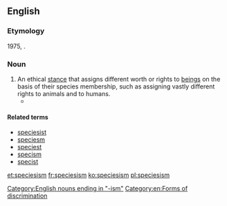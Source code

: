 ==English==
{{wikipedia}}

===Etymology===
1975, {{suffix|species|ism}}.

===Noun===
{{en-noun|-}}

# An ethical [[stance]] that assigns different worth or rights to [[beings]] on the basis of their species membership, such as assigning vastly different rights to animals and to humans.
#* {{quote-book|passage=Such is the breathtaking '''speciesism''' of our Christian-inspired attitudes, the abortion of a single human zygote (most of them are destined to be spontaneously aborted anyway) can arouse more moral solicitude and righteous indignation than the vivisection of any number of intelligent adult chimpanzees|author=Richard Dawkins|title=The Blind Watchmaker|publisher=W. W. Norton & Company, Inc. | location = New York | origyear = 1986 | year = 1996 | isbn = 0-393-31570-3 }}

====Related terms====
* [[speciesist]]
* [[speciesm]]
* [[speciest]]
* [[specism]]
* [[specist]]

[[Category:English nouns ending in "-ism"]]
[[Category:en:Forms of discrimination]]

[[et:speciesism]]
[[fr:speciesism]]
[[ko:speciesism]]
[[pl:speciesism]]